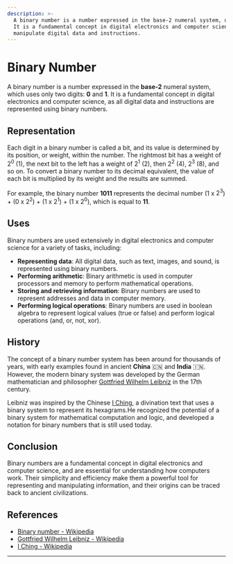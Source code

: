 ```yaml
---
description: >-
  A binary number is a number expressed in the base-2 numeral system, using only two digits: 0 and 1. 
  It is a fundamental concept in digital electronics and computer science, used to represent and 
  manipulate digital data and instructions.
---
```


# Binary Number

A binary number is a number expressed in the **base-2** numeral system, which uses only two digits: **0** and **1**.
It is a fundamental concept in digital electronics and computer science, as all digital data and instructions
are represented using binary numbers.

## Representation

Each digit in a binary number is called a bit, and its value is determined by its position, or weight, within the number.
The rightmost bit has a weight of $2^0$ (1), the next bit to the left has a weight of $2^1$ (2), then $2^2$ (4), $2^3$ (8),
and so on. To convert a binary number to its decimal equivalent, the value of each bit is multiplied by its weight
and the results are summed.

For example, the binary number **1011** represents the decimal number (1 x $2^3$) + (0 x $2^2$) + (1 x $2^1$) + (1 x $2^0$),
which is equal to **11**.

## Uses

Binary numbers are used extensively in digital electronics and computer science for a variety of tasks, including:

- **Representing data**: All digital data, such as text, images, and sound, is represented using binary numbers.
- **Performing arithmetic**: Binary arithmetic is used in computer processors and memory to perform mathematical operations.
- **Storing and retrieving information**: Binary numbers are used to represent addresses and data in computer memory.
- **Performing logical operations**: Binary numbers are used in boolean algebra to represent logical values (true or false) and perform logical operations (and, or, not, xor).

## History

The concept of a binary number system has been around for thousands of years, with early examples found in ancient
**China** 🇨🇳 and **India** 🇮🇳. However, the modern binary system was developed by the German mathematician and philosopher
[Gottfried Wilhelm Leibniz][Gottfried_Wilhelm_Leibniz] in the 17th century.

Leibniz was inspired by the Chinese [I Ching][I_Ching], a divination text that uses a binary
system to represent its hexagrams.He recognized the potential of a binary system for mathematical computation and logic,
and developed a notation for binary numbers that is still used today.

## Conclusion

Binary numbers are a fundamental concept in digital electronics and computer science, and are essential for understanding
how computers work. Their simplicity and efficiency make them a powerful tool for representing and manipulating information,
and their origins can be traced back to ancient civilizations.

## References

- [Binary number - Wikipedia][Binary_number]
- [Gottfried Wilhelm Leibniz - Wikipedia][Gottfried_Wilhelm_Leibniz]
- [I Ching - Wikipedia][I_Ching]

---

[Binary_number]: https://en.wikipedia.org/wiki/Binary_number
[Gottfried_Wilhelm_Leibniz]: https://en.wikipedia.org/wiki/Gottfried_Wilhelm_Leibniz
[I_Ching]: https://en.wikipedia.org/wiki/I_Ching

